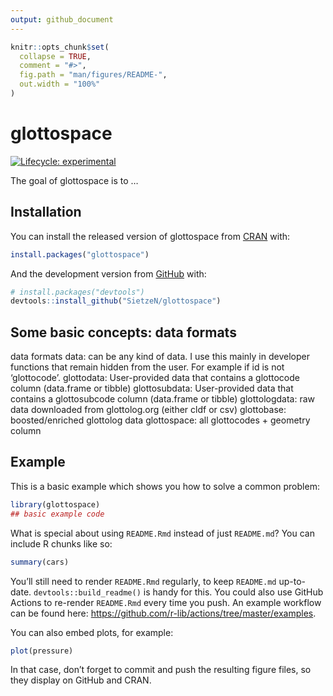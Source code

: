```yaml
---
output: github_document
---
```


<!-- README.md is generated from README.Rmd. Please edit that file -->

```r
knitr::opts_chunk$set(
  collapse = TRUE,
  comment = "#>",
  fig.path = "man/figures/README-",
  out.width = "100%"
)
```

# glottospace

<!-- badges: start -->
[![Lifecycle: experimental](https://img.shields.io/badge/lifecycle-experimental-orange.svg)](https://lifecycle.r-lib.org/articles/stages.html#experimental)
<!-- badges: end -->

The goal of glottospace is to ...

## Installation

You can install the released version of glottospace from [CRAN](https://CRAN.R-project.org) with:

``` r
install.packages("glottospace")
```

And the development version from [GitHub](https://github.com/) with:

``` r
# install.packages("devtools")
devtools::install_github("SietzeN/glottospace")
```
## Some basic concepts: data formats

data formats
data: can be any kind of data. I use this mainly in developer functions that remain hidden from the user. For example if id is not 'glottocode'.
glottodata: User-provided data that contains a glottocode column (data.frame or tibble)
glottosubdata: User-provided data that contains a glottosubcode column (data.frame or tibble)
glottologdata: raw data downloaded from glottolog.org (either cldf or csv)
glottobase: boosted/enriched glottolog data
glottospace: all glottocodes + geometry column



## Example

This is a basic example which shows you how to solve a common problem:

```r
library(glottospace)
## basic example code
```

What is special about using `README.Rmd` instead of just `README.md`? You can include R chunks like so:

```r
summary(cars)
```

You'll still need to render `README.Rmd` regularly, to keep `README.md` up-to-date. `devtools::build_readme()` is handy for this. You could also use GitHub Actions to re-render `README.Rmd` every time you push. An example workflow can be found here: <https://github.com/r-lib/actions/tree/master/examples>.

You can also embed plots, for example:

```r
plot(pressure)
```

In that case, don't forget to commit and push the resulting figure files, so they display on GitHub and CRAN.
